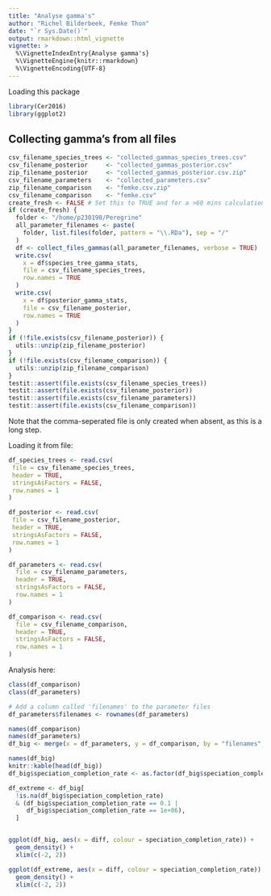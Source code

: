 ---
title: "Analyse gamma's"
author: "Richel Bilderbeek, Femke Thon"
date: "`r Sys.Date()`"
output: rmarkdown::html_vignette
vignette: >
  %\VignetteIndexEntry{Analyse gamma's}
  %\VignetteEngine{knitr::rmarkdown}
  %\VignetteEncoding{UTF-8}
---

Loading this package

```{r}
library(Cer2016)
library(ggplot2)
```

## Collecting gamma's from all files

```{r collecting_gammas6}
csv_filename_species_trees <- "collected_gammas_species_trees.csv"
csv_filename_posterior     <- "collected_gammas_posterior.csv"
zip_filename_posterior     <- "collected_gammas_posterior.csv.zip"
csv_filename_parameters    <- "collected_parameters.csv"
zip_filename_comparison    <- "femke.csv.zip"
csv_filename_comparison    <- "femke.csv"
create_fresh <- FALSE # Set this to TRUE and for a >60 mins calculation
if (create_fresh) {
  folder <- "/home/p230198/Peregrine"
  all_parameter_filenames <- paste(
    folder, list.files(folder, pattern = "\\.RDa"), sep = "/"
  )
  df <- collect_files_gammas(all_parameter_filenames, verbose = TRUE)
  write.csv(
    x = df$species_tree_gamma_stats,
    file = csv_filename_species_trees,
    row.names = TRUE
  )
  write.csv(
    x = df$posterior_gamma_stats,
    file = csv_filename_posterior,
    row.names = TRUE
  )
}
if (!file.exists(csv_filename_posterior)) {
  utils::unzip(zip_filename_posterior)
}
if (!file.exists(csv_filename_comparison)) {
  utils::unzip(zip_filename_comparison)
}
testit::assert(file.exists(csv_filename_species_trees))
testit::assert(file.exists(csv_filename_posterior))
testit::assert(file.exists(csv_filename_parameters))
testit::assert(file.exists(csv_filename_comparison))
```

Note that the comma-seperated file is only created when absent,
as this is a long step.

Loading it from file:

```{r loading_files}
df_species_trees <- read.csv(
 file = csv_filename_species_trees, 
 header = TRUE, 
 stringsAsFactors = FALSE, 
 row.names = 1
)

df_posterior <- read.csv(
 file = csv_filename_posterior, 
 header = TRUE, 
 stringsAsFactors = FALSE, 
 row.names = 1
)

df_parameters <- read.csv(
  file = csv_filename_parameters, 
  header = TRUE, 
  stringsAsFactors = FALSE, 
  row.names = 1
)

df_comparison <- read.csv(
  file = csv_filename_comparison,
  header = TRUE,
  stringsAsFactors = FALSE,
  row.names = 1
)

```

Analysis here:

```{r}
class(df_comparison)
class(df_parameters)

# Add a column called 'filenames' to the parameter files
df_parameters$filenames <- rownames(df_parameters)

names(df_comparison)
names(df_parameters)
df_big <- merge(x = df_parameters, y = df_comparison, by = "filenames", all = TRUE)

names(df_big)
knitr::kable(head(df_big))
df_big$speciation_completion_rate <- as.factor(df_big$speciation_completion_rate)

df_extreme <- df_big[
  !is.na(df_big$speciation_completion_rate)
  & (df_big$speciation_completion_rate == 0.1 |       
     df_big$speciation_completion_rate == 1e+06),
  ]


ggplot(df_big, aes(x = diff, colour = speciation_completion_rate)) + 
  geom_density() +
  xlim(c(-2, 2))

ggplot(df_extreme, aes(x = diff, colour = speciation_completion_rate)) + 
  geom_density() +
  xlim(c(-2, 2))
```


